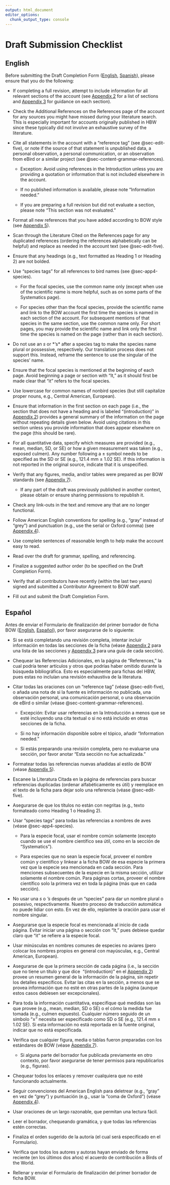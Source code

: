 ```yaml
---
output: html_document
editor_options: 
  chunk_output_type: console
---
```


# Draft Submission Checklist {#sec-checklist .unnumbered}

## English {#sec-checklist-en}

Before submitting the Draft Completion Form ([English](https://forms.gle/e6uTR5E8Z5aXXc9n6), [Spanish](https://forms.gle/4e3PifYqvKrbQ1tV8)), please ensure that you do the following:

-   If completing a full revision, attempt to include information for all relevant sections of the account (see [Appendix 2](https://birds-of-the-world.github.io/birds-of-the-world/app2.html) for a list of sections and [Appendix 3](https://birds-of-the-world.github.io/birds-of-the-world/app3.html) for guidance on each section).

-   Check the Additional References on the References page of the account for any sources you might have missed during your literature search. This is especially important for accounts originally published in HBW since these typically did not involve an exhaustive survey of the literature.

-   Cite all statements in the account with a “reference tag” (see @sec-edit-five), or note if the source of that statement is unpublished data, a personal observation, a personal communication, or an observation from eBird or a similar project (see @sec-content-grammar-references).

    -   Exception: Avoid using references in the Introduction unless you are providing a quotation or information that is not included elsewhere in the account.

    -   If no published information is available, please note “Information needed.”

    -   If you are preparing a full revision but did not evaluate a section, please note “This section was not evaluated.”

-   Format all new references that you have added according to BOW style (see [Appendix 5](https://birds-of-the-world.github.io/birds-of-the-world/app5.html)). 

-   Scan through the Literature Cited on the References page for any duplicated references (ordering the references alphabetically can be helpful) and replace as needed in the account text (see @sec-edit-five).

-   Ensure that any headings (e.g., text formatted as Heading 1 or Heading 2) are not bolded.

-   Use “species tags” for all references to bird names (see @sec-app4-species).

    -   For the focal species, use the common name only (except when use of the scientific name is more helpful, such as on some parts of the Systematics page).

    -   For species other than the focal species, provide the scientific name and link to the BOW account the first time the species is named in each section of the account. For subsequent mentions of that species in the same section, use the common name only. For short pages, you may provide the scientific name and link only the first time the species is named on the page (rather than in each section).

-   Do not use an *s* or *‘s* after a species tag to make the species name plural or possessive, respectively. Our translation process does not support this. Instead, reframe the sentence to use the singular of the species’ name.

-   Ensure that the focal species is mentioned at the beginning of each page. Avoid beginning a page or section with “It,” as it should first be made clear that “it” refers to the focal species.

-   Use lowercase for common names of nonbird species (but still capitalize proper nouns, e.g., Central American, European).

-   Ensure that information in the first section on each page (i.e., the section that does not have a heading and is labeled “(introduction)” in [Appendix 2](https://birds-of-the-world.github.io/birds-of-the-world/app2.html)) provides a general summary of the information on the page without repeating details given below. Avoid using citations in this section unless you provide information that does appear elsewhere on the page (this should be rare).

-   For all quantitative data, specify which measures are provided (e.g., mean, median, SD, or SE) or how a given measurement was taken (e.g., exposed culmen). Any number following a ± symbol needs to be specified as the SD or SE (e.g., 121.4 mm ± 1.02 SE). If this information is not reported in the original source, indicate that it is unspecified.

-   Verify that any figures, media, and/or tables were prepared as per BOW standards (see [Appendix 7](https://birds-of-the-world.github.io/birds-of-the-world/app7.html)).

    -   If any part of the draft was previously published in another context, please obtain or ensure sharing permissions to republish it.

-   Check any link-outs in the text and remove any that are no longer functional.

-   Follow American English conventions for spelling (e.g., "gray" instead of "grey") and punctuation (e.g., use the serial or Oxford comma) (see [Appendix 4](https://birds-of-the-world.github.io/birds-of-the-world/app4.html)).

-   Use complete sentences of reasonable length to help make the account easy to read.

-   Read over the draft for grammar, spelling, and referencing.

-   Finalize a suggested author order (to be specified on the Draft Completion Form).

-   Verify that all contributors have recently (within the last two years) signed and submitted a Contributor Agreement to BOW staff.

-   Fill out and submit the Draft Completion Form.

## Español {#sec-checklist-es}

Antes de enviar el Formulario de finalización del primer borrador de ficha BOW ([English](https://forms.gle/e6uTR5E8Z5aXXc9n6), [Español](https://forms.gle/4e3PifYqvKrbQ1tV8)), por favor asegurarse de lo siguiente:

-   Si se está completando una revisión completa, intentar incluir información en todas las secciones de la ficha (véase [Appendix 2](https://birds-of-the-world.github.io/birds-of-the-world/app2.html) para una lista de las secciones y [Appendix 3](https://birds-of-the-world.github.io/birds-of-the-world/app3.html) para una guía de cada sección).

-   Chequear las Referencias Adicionales, en la página de “References,” la cual podría tener artículos y otros que podrías haber omitido durante la búsqueda bibliográfica. Esto es especialmente para fichas del HBW, pues estas no incluían una revisión exhaustiva de la literatura.

-   Citar todas las oraciones con un “reference tag” (véase @sec-edit-five), o añada una nota de si la fuente es información no publicada, una observación personal, una comunicación personal, o una observación de eBird o similar (véase @sec-content-grammar-references).

    -   Excepción: Evitar usar referencias en la Introducción a menos que se esté incluyendo una cita textual o si no está incluido en otras secciones de la ficha.

    -   Si no hay información disponible sobre el tópico, añadir “Information needed.”

    -   Si estás preparando una revisión completa, pero no evaluarse una sección, por favor anotar “Esta sección no fue actualizada.”

-   Formatear todas las referencias nuevas añadidas al estilo de BOW (véase [Appendix 5](https://birds-of-the-world.github.io/birds-of-the-world/app5.html)). 

-   Escanee la Literatura Citada en la página de referencias para buscar referencias duplicadas (ordenar alfabéticamente es útil) y reemplace en el texto de la ficha para dejar solo una referencia (véase @sec-edit-five).

-   Asegurarse de que los títulos no están con negritas (e.g., texto formateado como Heading 1 o Heading 2).

-   Usar “species tags” para todas las referencias a nombres de aves (véase @sec-app4-species).

    -   Para la especie focal, usar el nombre común solamente (excepto cuando se use el nombre científico sea útil, como en la sección de “Systematics”).

    -   Para especies que no sean la especie focal, proveer el nombre común y científico y linkear a la ficha BOW de esa especie la primera vez que la especie sea mencionada en cada sección. Para menciones subsecuentes de la especie en la misma sección, utilizar solamente el nombre común. Para páginas cortas, proveer el nombre científico solo la primera vez en toda la página (más que en cada sección).

-   No usar una *s* o *‘s* después de un “species” para dar un nombre plural o posesivo, respectivamente. Nuestro proceso de traducción automática no puede lidiar con esto. En vez de ello, replantee la oración para usar el nombre singular.

-   Asegurarse que la especie focal es mencionada al inicio de cada página. Evitar iniciar una página o sección con “It,” pues debiese quedar claro que “it” se refiere a la especie focal.

-   Usar minúsculas en nombres comunes de especies no aviares (pero colocar los nombres propios en general con mayúsculas, e.g., Central American, European).

-   Asegurarse de que la primera sección de cada página (i.e., la sección que no tiene un título y que dice  “(introduction)” en el [Appendix 2](https://birds-of-the-world.github.io/birds-of-the-world/app2.html)) provee un resumen general de la información de la página, sin repetir los detalles específicos. Evitar las citas en la sección, a menos que se provea información que no esté en otras partes de la página (aunque estos casos debiesen ser excepcionales).

-   Para toda la información cuantitativa, especifique qué medidas son las que provee (e.g., mean, median, SD o SE) o el cómo la medida fue tomada (e.g., culmen expuesto). Cualquier número seguido de un símbolo “±” necesita ser especificado como SD o SE (e.g., 121.4 mm ± 1.02 SE). Si esta información no está reportada en la fuente original, indicar que no está especificada.

-   Verifica que cualquier figura, media o tablas fueron preparadas con los estándares de BOW (véase [Appendix 7](https://birds-of-the-world.github.io/birds-of-the-world/app7.html)). 

    -   Si alguna parte del borrador fue publicada previamente en otro contexto, por favor asegurarse de tener permisos para republicarlos (e.g., figuras).

-   Chequear todos los enlaces y remover cualquiera que no esté funcionando actualmente.

-   Seguir convenciones del American English para deletrear (e.g., "gray" en vez de "grey") y puntuación (e.g., usar la “coma de Oxford”) (véase [Appendix 4](https://birds-of-the-world.github.io/birds-of-the-world/app4.html)).

-   Usar oraciones de un largo razonable, que permitan una lectura fácil.

-   Leer el borrador, chequeando gramática, y que todas las referencias estén correctas.

-   Finaliza el orden sugerido de la autoría (el cual será especificado en el Formulario).

-   Verifica que todos los autores y autoras hayan enviado de forma reciente (en los últimos dos años) el acuerdo de contribución a Birds of the World.

-   Rellenar y enviar el Formulario de finalización del primer borrador de ficha BOW.
